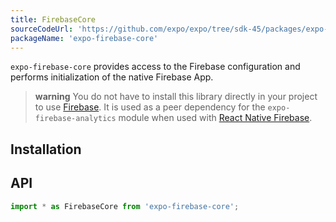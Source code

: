 ```yaml
---
title: FirebaseCore
sourceCodeUrl: 'https://github.com/expo/expo/tree/sdk-45/packages/expo-firebase-core'
packageName: 'expo-firebase-core'
---
```



`expo-firebase-core` provides access to the Firebase configuration and performs initialization of the native Firebase App.

> **warning** You do not have to install this library directly in your project to use [Firebase](/guides/using-firebase). It is used as a peer dependency for the `expo-firebase-analytics` module when used with [React Native Firebase](/versions/latest/sdk/firebase-analytics/#with-native-firebase-sdk).

<PlatformsSection android emulator ios simulator web />

## Installation

<APIInstallSection />

## API

```js
import * as FirebaseCore from 'expo-firebase-core';
```

<APISection packageName="expo-firebase-core" apiName="FirebaseCore" />
